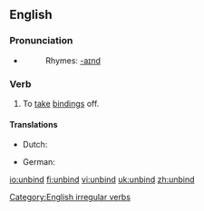 ==English==
===Pronunciation===
*{{IPA|/ʌn'baɪnd/}}
*:Rhymes: [[Rhymes:English:-aɪnd|-aɪnd]]

===Verb===
{{en-verb|unbinds|unbinding|unbound|'''[[unbound]]''' ''or rarely'' '''[[unbounden]]'''}}

# To [[take off|take]] [[binding]]s off.

====Translations====
{{trans-top|take bindings off}}
*Dutch: {{t|nl|ontbinden}}
{{trans-mid}}
*German: {{t|de|losbinden}}
{{trans-bottom}}

[[Category:English irregular verbs]]

[[io:unbind]]
[[fi:unbind]]
[[vi:unbind]]
[[uk:unbind]]
[[zh:unbind]]